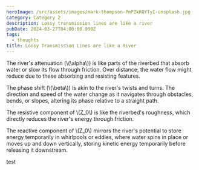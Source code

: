 ```yaml
---
heroImage: /src/assets/images/mark-thompson-PmPZkRQYTyI-unsplash.jpg
category: Category 2
description: Lossy transmission lines are like a river
pubDate: 2024-03-27T04:00:00.000Z
tags:
  - thoughts
title: Lossy Transmission Lines are like a River
---
```


The river's attenuation (\\(\alpha\\)) is like parts of the riverbed that absorb water or slow its flow through friction. Over distance, the water flow might reduce due to these absorbing and resisting features.

The phase shift (\\(\beta\\)) is akin to the river's twists and turns. The direction and speed of the water change as it navigates through obstacles, bends, or slopes, altering its phase relative to a straight path.

The resistive component of \\(Z\_0\\) is like the riverbed's roughness, which directly reduces the river's energy through friction.

The reactive component of \\(Z\_0\\) mirrors the river's potential to store energy temporarily in whirlpools or eddies, where water spins in place or moves up and down vertically, storing kinetic energy temporarily before releasing it downstream.

test
